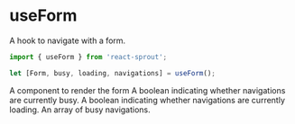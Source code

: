 # useForm

A hook to navigate with a form.

```javascript
import { useForm } from 'react-sprout';

let [Form, busy, loading, navigations] = useForm();
```

<Properties>
	<Property name="Form" type="Form">
		A component to render the form
	</Property>
	<Property name="busy" type="boolean">
		A boolean indicating whether navigations are currently busy.
	</Property>
	<Property name="loading" type="boolean">
		A boolean indicating whether navigations are currently loading.
	</Property>
	<Property name="navigations" type="Array">
		An array of busy navigations.
	</Property>
</Properties>
